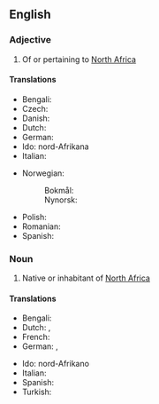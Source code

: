 ==English==

===Adjective===
{{en-adj|-|head=[[north|North]] [[African]]}}

# Of or pertaining to [[North Africa]]

====Translations====
{{trans-top|of or pertaining to North Africa}}
* Bengali: {{t|bn|উত্তর আফ্রিকীয়}}
* Czech: {{t|cs|severoafrický}}
* Danish: {{t|da|nordafrikansk}}
* Dutch: {{t+|nl|Noord-Afrikaans}}
* German: {{t+|de|nordafrikanisch}}
* Ido: nord-Afrikana
* Italian: {{t|it|nordafricano}}
{{trans-mid}}
* Norwegian:
*: Bokmål: {{t|nb|nordafrikansk}}
*: Nynorsk: {{t|nn|nordafrikansk}}
* Polish: {{t+|pl|północnoafrykański|m}}
* Romanian: {{t|ro|nord-african}}
* Spanish: {{t|es|norteafricano|m}}
{{trans-bottom}}

===Noun===
{{en-noun|head=[[north|North]] [[African]]}}

# Native or inhabitant of [[North Africa]]

====Translations====
{{trans-top|native or inhabitant of North Africa}}
* Bengali: {{t|bn|উত্তর আফ্রিকী}}
* Dutch: {{t+|nl|Noord-Afrikaan|m}}, {{t+|nl|Noord-Afrikaanse|f}}
* French: {{t+|fr|Nord-Africain|m}}
* German: {{t+|de|Nordafrikaner|m}}, {{t+|de|Nordafrikanerin|f}}
{{trans-mid}}
* Ido: nord-Afrikano
* Italian: {{t|it|nordafricano}}
* Spanish: {{t|es|norteafricano|m}}
* Turkish: {{t|tr|Kuzey Afrikalı}}
{{trans-bottom}}